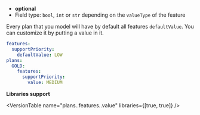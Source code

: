 
- **optional**
- Field type: `bool`, `int` or `str` depending on the `valueType` of the feature

Every plan that you model will have by default all features `defaultValue`. You
can customize it by putting a value in it.

```yaml
features:
  supportPriority:
    defaultValue: LOW
plans:
  GOLD:
    features:
      supportPriority:
        value: MEDIUM
```

**Libraries support**

<VersionTable
  name="plans.<name>.features.<name>.value"
  libraries={[true, true]}
/>
